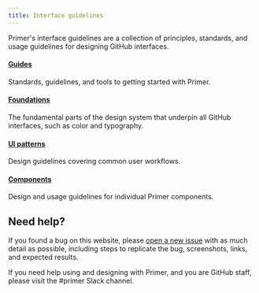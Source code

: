```yaml
---
title: Interface guidelines
---
```



Primer's interface guidelines are a collection of principles, standards, and usage guidelines for designing GitHub
interfaces.

#### [Guides](/guides)

Standards, guidelines, and tools to getting started with Primer.

#### [Foundations](/foundations)

The fundamental parts of the design system that underpin all GitHub interfaces, such as color and typography.

#### [UI patterns](/ui-patterns)

Design guidelines covering common user workflows.

#### [Components](/components)

Design and usage guidelines for individual Primer components.

## Need help?

If you found a bug on this website, please [open a new issue](https://github.com/primer/issues/new) with as much detail as possible, including steps to replicate the bug, screenshots, links, and expected results.

If you need help using and designing with Primer, and you are GitHub staff, please visit the #primer Slack channel.
